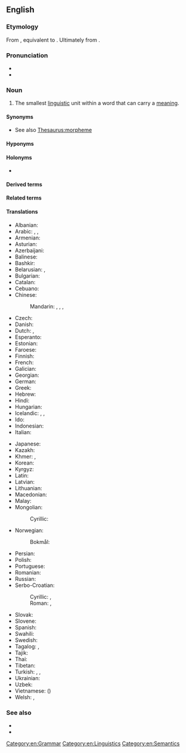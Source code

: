 {{also|Morpheme|morphème}}
==English==
{{was wotd|2012|May|17}}
{{wp}}

===Etymology===
From {{bor|en|fr|morphème}}, equivalent to {{suffix|en|morph|eme}}. Ultimately from {{der|en|grc|μορφή|t=shape, form}}.

===Pronunciation===
* {{IPA|en|/ˈmɔː(ɹ)fiːm/}}
* {{audio|en|LL-Q1860 (eng)-Vealhurl-morpheme.wav |Audio (UK)}}

===Noun===
{{examples|width=25%|examples=
* The word ''[[pigs]]'' consists of two morphemes: ''pig'' (a particular animal) and ''s'' (indication of the plural).
* The word ''[[werewolves]]'' consists of three morphemes: ''were'' (~ man), ''wolf'' (a particular animal), ''es'' (plural).
* The word ''[[feet]]'' consists of two morphemes: ''foot'' (a body part) and [[i-mutation]] (plural).}}
{{en-noun}}

# {{lb|en|linguistic morphology}} The smallest [[linguistic]] unit within a word that can carry a [[meaning]].

====Synonyms====
* See also [[Thesaurus:morpheme]]

====Hyponyms====
{{col4|en
|affix
|infix
|prefix
|suffix
}}

====Holonyms====
* {{l|en|word}}

====Derived terms====
{{der4|en
|bound morpheme
|free morpheme
|morphemic
|morphemics
}}

====Related terms====
{{rel4|en
|allomorph
|cheireme
|chereme
|chroneme
|grapheme
|lexeme
|listeme
|phoneme
|sememe
|toneme
}}

====Translations====
{{trans-top|smallest linguistic unit}}
* Albanian: {{t+|sq|morfemë|f}}
* Arabic: {{t|ar|مُورْفِيم|m|tr=mōrfēm}}, {{t|ar|مُورْفِيم|m}}, {{t|ar|مَقْطَع صَرْفِيّ|m}}
* Armenian: {{t+|hy|ձեւույթ}}
* Asturian: {{t|ast|morfema|m}}
* Azerbaijani: {{t|az|morfem}}
* Balinese: {{t|ban|ᬭᬸᬧᬩᬕ|tr=rupabaga}}
* Bashkir: {{t|ba|морфема}}
* Belarusian: {{t|be|марфе́ма|f}}, {{t|be|марфэ́ма|f}} {{q|Taraškievica}}
* Bulgarian: {{t+|bg|морфе́ма|f}}
* Catalan: {{t+|ca|morfema|m}}
* Cebuano: {{t|ceb|morpheme}}
* Chinese:
*: Mandarin: {{t+|cmn|詞素}}, {{t+|cmn|词素|tr=císù}}, {{t+|cmn|語素}}, {{t+|cmn|语素|tr=yǔsù}}
* Czech: {{t+|cs|morfém|m}}
* Danish: {{t+|da|morfem|n}}
* Dutch: {{t+|nl|morfeem|n}}, {{t+|nl|woorddeel|n}}
* Esperanto: {{t|eo|morfemo}}
* Estonian: {{t|et|morfeem}}
* Faroese: {{t|fo|morfem|n}}
* Finnish: {{t+|fi|morfeemi}}
* French: {{t+|fr|morphème|m}}
* Galician: {{t|gl|morfema|m}}
* Georgian: {{t|ka|მორფემი}}
* German: {{t+|de|Morphem|n}}
* Greek: {{t+|el|μόρφημα|n}}
* Hebrew: {{t+|he|מוֹרְפֶמָה|f|tr=morfema}}
* Hindi: {{t|hi|रूपिम|m}}
* Hungarian: {{t+|hu|morféma}}
* Icelandic: {{t|is|myndan|f}}, {{t|is|morfem|f}}, {{t|is|minnsta}} {{t|is|merkingarbær}} {{t|is|eining}} {{t+|is|mál|f}}
* Ido: {{t+|io|morfemo}}
* Indonesian: {{t+|id|morfem}}
* Italian: {{t+|it|morfema|m}}
{{trans-mid}}
* Japanese: {{t+|ja|形態素|tr=けいたいそ, keitaiso}}
* Kazakh: {{t|kk|морфема}}
* Khmer: {{t|km|រូបសព្ទតា}}, {{t+|km|មូលតា}}
* Korean: {{t+|ko|형태소(形態素)}}
* Kyrgyz: {{t|ky|морфема}}
* Latin: {{t|la|morphema}}
* Latvian: {{t|lv|morfēma|f}}
* Lithuanian: {{t|lt|morfema|f}}
* Macedonian: {{t|mk|морфе́ма|f}}
* Malay: {{t|ms|morfem}}
* Mongolian:
*: Cyrillic: {{t+|mn|бүтээвэр}}
* Norwegian:
*: Bokmål: {{t+|nb|morfem|n}}
* Persian: {{t+|fa|تکواژ|tr=takvâž}}
* Polish: {{t+|pl|morfem|m-in}}
* Portuguese: {{t+|pt|morfema|m}}
* Romanian: {{t+|ro|morfem|n}}
* Russian: {{t+|ru|морфе́ма|f-in}}
* Serbo-Croatian:
*: Cyrillic: {{t|sh|морфе́ма|f}}, {{t|sh|мо̀рфе̄м|f}}
*: Roman: {{t|sh|morféma|f}}, {{t+|sh|mòrfēm|f}}
* Slovak: {{t|sk|morféma|f}}
* Slovene: {{t+|sl|morfem|m}}
* Spanish: {{t+|es|morfema|m}}
* Swahili: {{t|sw|mofimu}}
* Swedish: {{t+|sv|morfem|n}}
* Tagalog: {{t|tl|multuran}}, {{t+|tl|morpema}}
* Tajik: {{t|tg|морфема}}
* Thai: {{t|th|หน่วยคำ}}
* Tibetan: {{t|bo|སྒྲ་དོམ་ཕྲ་མོ}}
* Turkish: {{t+|tr|biçimbirim}}, {{t+|tr|morfem}}, {{t+|tr|biçim birimi}}
* Ukrainian: {{t|uk|морфе́ма|f}}
* Uzbek: {{t+|uz|morfema}}
* Vietnamese: {{t+|vi|hình vị}} ({{t|vi|形位}})
* Welsh: {{t|cy|morffem}}, {{t|cy|morffemau|f-p}}
{{trans-bottom}}

===See also===
* {{l|en|lemma}}
* {{l|en|word form}}

[[Category:en:Grammar]]
[[Category:en:Linguistics]]
[[Category:en:Semantics]]